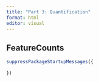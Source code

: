 ```yaml
---
title: "Part 3: Quantification"
format: html
editor: visual
---
```


## FeatureCounts

```r
suppressPackageStartupMessages({
  
})
```
